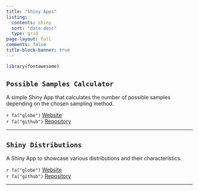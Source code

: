 ```yaml
---
title: "Shiny Apps"
listing:
  contents: shiny
  sort: "date desc"
  type: grid
page-layout: full
comments: false
title-block-banner: true
---
```


```r
library(fontawesome)
```

## `Possible Samples Calculator`

A simple Shiny App that calculates the number of possible samples depending on the chosen sampling method. 


`r fa("globe") ` <a href="https://stesiam.shinyapps.io/PossibleSamplesApp/" target="_blank">Website</a> <br>
`r fa("github")  ` <a href="https://github.com/stesiam/PossibleSamplesApp" target="_blank">Repository</a>

<hr>

## `Shiny Distributions`

A Shiny App to showcase various distributions and their characteristics.


`r fa("globe") ` <a href="https://stesiam.shinyapps.io/PossibleSamplesApp/" target="_blank">Website</a> <br>
`r fa("github")  ` <a href="https://github.com/stesiam/Shiny-Distributions" target="_blank">Repository</a>

<hr>
